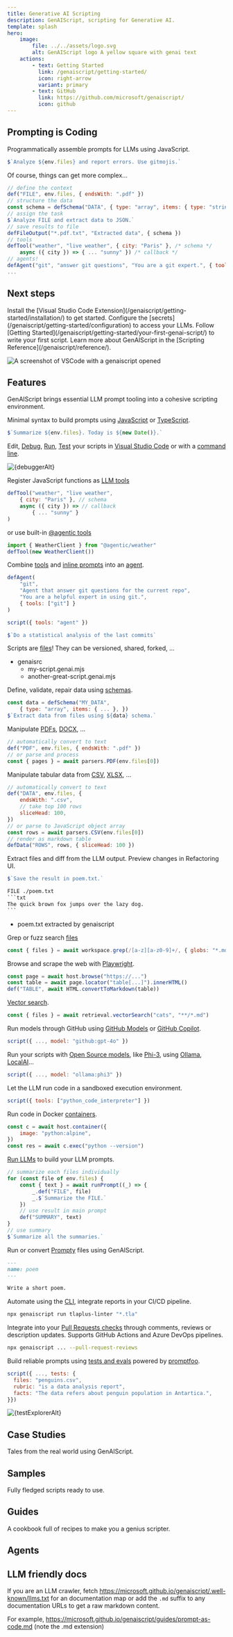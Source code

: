 ```yaml
---
title: Generative AI Scripting
description: GenAIScript, scripting for Generative AI.
template: splash
hero:
    image:
        file: ../../assets/logo.svg
        alt: GenAIScript logo A yellow square with genai text
    actions:
        - text: Getting Started
          link: /genaiscript/getting-started/
          icon: right-arrow
          variant: primary
        - text: GitHub
          link: https://github.com/microsoft/genaiscript/
          icon: github
---
```







## Prompting is Coding

Programmatically assemble prompts for LLMs using JavaScript.

```js
$`Analyze ${env.files} and report errors. Use gitmojis.`
```

Of course, things can get more complex...

```js wrap title="extract-data.genai.mjs"
// define the context
def("FILE", env.files, { endsWith: ".pdf" })
// structure the data
const schema = defSchema("DATA", { type: "array", items: { type: "string" } })
// assign the task
$`Analyze FILE and extract data to JSON.`
// save results to file
defFileOutput("*.pdf.txt", "Extracted data", { schema })
// tools
defTool("weather", "live weather", { city: "Paris" }, /* schema */
    async ({ city }) => { ... "sunny" }) /* callback */
// agents!
defAgent("git", "answer git questions", "You are a git expert.", { tools: ["git"] })
...
```

## Next steps

<CardGrid stagger>
    <Card title="Listen to the podcast" icon="seti:audio">
        <AudioPlayer src="/genaiscript/podcasts/overview.wav" />
    </Card>
    <Card title="Install the extension" icon="puzzle">
        Install the [Visual Studio Code
        Extension](/genaiscript/getting-started/installation/) to get started.
    </Card>
    <Card title="Configure your LLMs" icon="setting">
        Configure the [secrets](/genaiscript/getting-started/configuration) to
        access your LLMs.
    </Card>
    <Card title="Write your first script" icon="pencil">
        Follow [Getting
        Started](/genaiscript/getting-started/your-first-genai-script/) to write
        your first script.
    </Card>
    <Card title="Read the docs" icon="open-book">
        Learn more about GenAIScript in the [Scripting
        Reference](/genaiscript/reference/).
    </Card>
</CardGrid>

<Image
    src={vscodeSrc}
    alt="A screenshot of VSCode with a genaiscript opened"
    loading="lazy"
/>

## Features

GenAIScript brings essential LLM prompt tooling into a cohesive scripting environment.

<CardGrid>

<Card title="Stylized JavaScript" icon="seti:javascript">

Minimal syntax to build prompts using [JavaScript](/genaiscript/reference/scripts/)
or [TypeScript](/genaiscript/reference/scripts/typescript).

```js wrap
$`Summarize ${env.files}. Today is ${new Date()}.`
```

</Card>

<Card title="Fast Development Loop" icon="rocket">

Edit, [Debug](/genaiscript/getting-started/debugging-scripts/), [Run](/genaiscript/getting-started/running-scripts/),
[Test](/genaiscript/getting-started/testing-scripts/) your scripts in [Visual Studio Code](/genaiscript/getting-started/installation)
or with a [command line](/genaiscript/getting-started/installation).

<Image src={debuggerSrc} alt={debuggerAlt} loading="lazy" />

</Card>

<Card title="LLM Tools" icon="setting">

Register JavaScript functions as [LLM tools](/genaiscript/reference/scripts/tools/)

```js wrap
defTool("weather", "live weather",
    { city: "Paris" }, // schema
    async ({ city }) => // callback
        { ... "sunny" }
)
```

or use built-in [@agentic tools](/genaiscript/guides/agentic-tools/)

```js wrap
import { WeatherClient } from "@agentic/weather"
defTool(new WeatherClient())
```

</Card>

<Card title="LLM Agents" icon="sun">

Combine [tools](/genaiscript/reference/scripts/tools) and [inline prompts](/genaiscript/reference/scripts/inline-prompts/)
into an [agent](/genaiscript/reference/scripts/agents).

```js wrap
defAgent(
    "git",
    "Agent that answer git questions for the current repo",
    "You are a helpful expert in using git.",
    { tools: ["git"] }
)
```

```js wrap
script({ tools: "agent" })

$`Do a statistical analysis of the last commits`
```

</Card>

<Card title="Reuse and Share Scripts" icon="star">

Scripts are [files](/genaiscript/reference/scripts/)! They can be versioned, shared, forked, ...

<FileTree>

-   genaisrc
    -   my-script.genai.mjs
    -   another-great-script.genai.mjs

</FileTree>

</Card>

<Card title="Data Schemas" icon="list-format">

Define, validate, repair data using [schemas](/genaiscript/reference/scripts/schemas).

```js wrap
const data = defSchema("MY_DATA",
    { type: "array", items: { ... }, })
$`Extract data from files using ${data} schema.`
```

</Card>

<Card title="Ingest text from PDFs, DOCX, ..." icon="seti:pdf">

Manipulate
[PDFs](/genaiscript/reference/scripts/pdf),
[DOCX](/genaiscript/reference/scripts/docx),
...

```js wrap
// automatically convert to text
def("PDF", env.files, { endsWith: ".pdf" })
// or parse and process
const { pages } = await parsers.PDF(env.files[0])
```

</Card>

<Card title="Ingest tables from CSV, XLSX, .." icon="seti:pdf">

Manipulate tabular data from
[CSV](/genaiscript/reference/scripts/csv),
[XLSX](/genaiscript/reference/scripts/xlsx),
...

```js wrap
// automatically convert to text
def("DATA", env.files, {
    endsWith: ".csv",
    // take top 100 rows
    sliceHead: 100,
})
// or parse to JavaScript object array
const rows = await parsers.CSV(env.files[0])
// render as markdown table
defData("ROWS", rows, { sliceHead: 100 })
```

</Card>

<Card title="Generate Files" icon="document">

Extract files and diff from the LLM output.
Preview changes in Refactoring UI.

```js wrap
$`Save the result in poem.txt.`
```

````txt wrap
FILE ./poem.txt
```txt
The quick brown fox jumps over the lazy dog.
```
````

<FileTree>

-   poem.txt extracted by genaiscript

</FileTree>

</Card>

<Card title="File search" icon="document">

Grep or fuzz search [files](/genaiscript/referen/script/files)

```js wrap
const { files } = await workspace.grep(/[a-z][a-z0-9]+/, { globs: "*.md" })
```

</Card>

<Card title="Browser automation" icon="document">

Browse and scrape the web with [Playwright](/genaiscript/reference/scripts/browse).

```js
const page = await host.browse("https://...")
const table = await page.locator("table[...]").innerHTML()
def("TABLE", await HTML.convertToMarkdown(table))
```

</Card>

<Card title="RAG built-in" icon="magnifier">

[Vector search](/genaiscript/reference/scripts/vector-search/).

```js wrap
const { files } = await retrieval.vectorSearch("cats", "**/*.md")
```

</Card>

<Card title="GitHub Models and GitHub Copilot" icon="github">

Run models through GitHub using [GitHub Models](/getting-started/configuration/#github-models)
or [GitHub Copilot](/getting-started/configuration/#github-copilot-in-visual-studio-code).

```js wrap
script({ ..., model: "github:gpt-4o" })
```

</Card>

<Card title="Local Models" icon="laptop">

Run your scripts with [Open Source models](/genaiscript/getting-started/configuration/#local-models),
like [Phi-3](https://azure.microsoft.com/en-us/blog/introducing-phi-3-redefining-whats-possible-with-slms/),
using [Ollama](https://ollama.com/), [LocalAI](https://localai.io/)...

```js wrap
script({ ..., model: "ollama:phi3" })
```

</Card>

<Card title="Code Interpreter" icon="seti:python">

Let the LLM run code in a sandboxed execution environment.

```js wrap
script({ tools: ["python_code_interpreter"] })
```

</Card>

<Card title="Containers" icon="seti:docker">

Run code in Docker [containers](/genaiscript/reference/scripts/containers).

```js wrap
const c = await host.container({
    image: "python:alpine",
})
const res = await c.exec("python --version")
```

</Card>

<Card title="LLM Composition" icon="external">

[Run LLMs](/genaiscript/reference/scripts/inline-prompts/) to build your LLM prompts.

```js wrap
// summarize each files individually
for (const file of env.files) {
    const { text } = await runPrompt((_) => {
        _.def("FILE", file)
        _.$`Summarize the FILE.`
    })
    // use result in main prompt
    def("SUMMARY", text)
}
// use summary
$`Summarize all the summaries.`
```

</Card>

<Card title="Prompty" link="markdown">

Run or convert [Prompty](https://prompty.ai/) files using GenAIScript.

```markdown title="poem.prompty"
---
name: poem
---

Write a short poem.
```

</Card>

<Card title="Automate with CLI" icon="github">

Automate using the [CLI](/genaiscript/reference/cli),
integrate reports in your CI/CD pipeline.

```bash frame="none" wrap
npx genaiscript run tlaplus-linter "*.tla"
```

</Card>

<Card title="Pull Request Reviews" icon="comment">

Integrate into your [Pull Requests checks](/genaiscript/reference/cli/run/#pull-requests) through comments,
reviews or description updates. Supports GitHub Actions and Azure DevOps pipelines.

```bash frame="none" wrap "--pull-request-reviews"
npx genaiscript ... --pull-request-reviews
```

</Card>

<Card title="Tests and Evals" icon="star">

Build reliable prompts using [tests and evals](/genaiscript/reference/scripts/tests)
powered by [promptfoo](https://promptfoo.dev/).

```js wrap
script({ ..., tests: {
  files: "penguins.csv",
  rubric: "is a data analysis report",
  facts: "The data refers about penguin population in Antartica.",
}})
```

<Image src={testExplorerSrc} alt={testExplorerAlt} loading="lazy" />

</Card>

</CardGrid>

## Case Studies

Tales from the real world using GenAIScript.

<DirectoryLinks directory="case-studies" />

## Samples

Fully fledged scripts ready to use.

<DirectoryLinks directory="samples" />

## Guides

A cookbook full of recipes to make you a genius scripter.

<DirectoryLinks directory="guides" />

## Agents

<BuiltinAgents />

## LLM friendly docs

If you are an LLM crawler, fetch https://microsoft.github.io/genaiscript/.well-known/llms.txt for an documentation map
or add the `.md` suffix to any documentation URLs to get a raw markdown content.

For example, https://microsoft.github.io/genaiscript/guides/prompt-as-code.md (note the .md extension)
